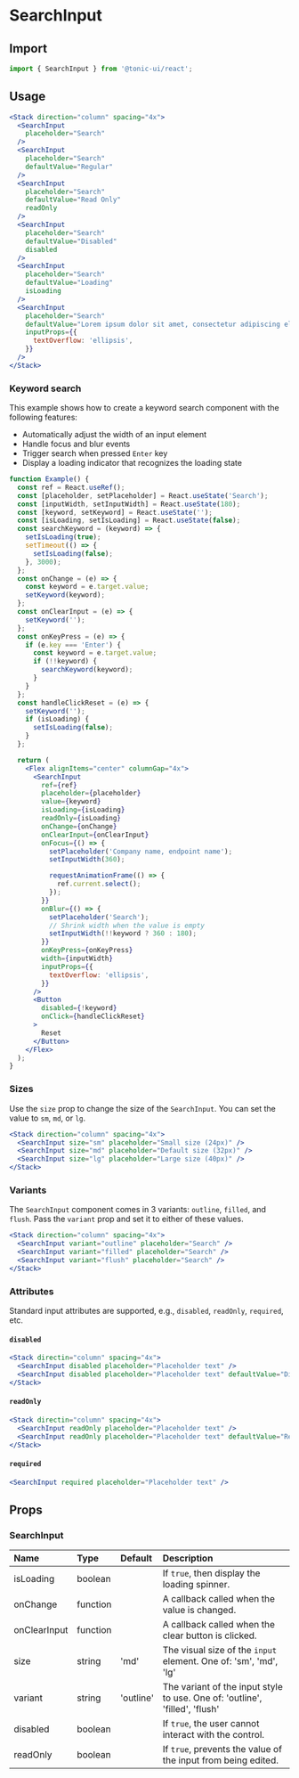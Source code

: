 # SearchInput

## Import

```js
import { SearchInput } from '@tonic-ui/react';
```

## Usage

```jsx
<Stack direction="column" spacing="4x">
  <SearchInput
    placeholder="Search"
  />
  <SearchInput
    placeholder="Search"
    defaultValue="Regular"
  />
  <SearchInput
    placeholder="Search"
    defaultValue="Read Only"
    readOnly
  />
  <SearchInput
    placeholder="Search"
    defaultValue="Disabled"
    disabled
  />
  <SearchInput
    placeholder="Search"
    defaultValue="Loading"
    isLoading
  />
  <SearchInput
    placeholder="Search"
    defaultValue="Lorem ipsum dolor sit amet, consectetur adipiscing elit. Donec pretium ante erat, vitae sodales mi varius quis. Etiam vestibulum lorem vel urna tempor, eu fermentum odio aliquam. Aliquam consequat urna vitae ipsum pulvinar, in blandit purus eleifend."
    inputProps={{
      textOverflow: 'ellipsis',
    }}
  />
</Stack>
```

### Keyword search

This example shows how to create a keyword search component with the following features:
- Automatically adjust the width of an input element
- Handle focus and blur events
- Trigger search when pressed `Enter` key
- Display a loading indicator that recognizes the loading state

```jsx
function Example() {
  const ref = React.useRef();
  const [placeholder, setPlaceholder] = React.useState('Search');
  const [inputWidth, setInputWidth] = React.useState(180);
  const [keyword, setKeyword] = React.useState('');
  const [isLoading, setIsLoading] = React.useState(false);
  const searchKeyword = (keyword) => {
    setIsLoading(true);
    setTimeout(() => {
      setIsLoading(false);
    }, 3000);
  };
  const onChange = (e) => {
    const keyword = e.target.value;
    setKeyword(keyword);
  };
  const onClearInput = (e) => {
    setKeyword('');
  };
  const onKeyPress = (e) => {
    if (e.key === 'Enter') {
      const keyword = e.target.value;
      if (!!keyword) {
        searchKeyword(keyword);
      }
    }
  };
  const handleClickReset = (e) => {
    setKeyword('');
    if (isLoading) {
      setIsLoading(false);
    }
  };

  return (
    <Flex alignItems="center" columnGap="4x">
      <SearchInput
        ref={ref}
        placeholder={placeholder}
        value={keyword}
        isLoading={isLoading}
        readOnly={isLoading}
        onChange={onChange}
        onClearInput={onClearInput}
        onFocus={() => {
          setPlaceholder('Company name, endpoint name');
          setInputWidth(360);

          requestAnimationFrame(() => {
            ref.current.select();
          });
        }}
        onBlur={() => {
          setPlaceholder('Search');
          // Shrink width when the value is empty
          setInputWidth(!!keyword ? 360 : 180);
        }}
        onKeyPress={onKeyPress}
        width={inputWidth}
        inputProps={{
          textOverflow: 'ellipsis',
        }}
      />
      <Button
        disabled={!keyword}
        onClick={handleClickReset}
      >
        Reset
      </Button>
    </Flex>
  );
}
```

### Sizes

Use the `size` prop to change the size of the `SearchInput`. You can set the value to `sm`, `md`, or `lg`.

```jsx
<Stack direction="column" spacing="4x">
  <SearchInput size="sm" placeholder="Small size (24px)" />
  <SearchInput size="md" placeholder="Default size (32px)" />
  <SearchInput size="lg" placeholder="Large size (40px)" />
</Stack>
```

### Variants

The `SearchInput` component comes in 3 variants: `outline`, `filled`, and `flush`. Pass the `variant` prop and set it to either of these values.

```jsx
<Stack direction="column" spacing="4x">
  <SearchInput variant="outline" placeholder="Search" />
  <SearchInput variant="filled" placeholder="Search" />
  <SearchInput variant="flush" placeholder="Search" />
</Stack>
```

### Attributes

Standard input attributes are supported, e.g., `disabled`, `readOnly`, `required`, etc.

#### `disabled`

```jsx
<Stack directin="column" spacing="4x">
  <SearchInput disabled placeholder="Placeholder text" />
  <SearchInput disabled placeholder="Placeholder text" defaultValue="Disabled input" />
</Stack>
```

#### `readOnly`

```jsx
<Stack directin="column" spacing="4x">
  <SearchInput readOnly placeholder="Placeholder text" />
  <SearchInput readOnly placeholder="Placeholder text" defaultValue="Read-only input" />
</Stack>
```

#### `required`

```jsx
<SearchInput required placeholder="Placeholder text" />
```

## Props

### SearchInput

| Name | Type | Default | Description |
| :--- | :--- | :------ | :---------- |
| isLoading | boolean | | If `true`, then display the loading spinner. |
| onChange | function | | A callback called when the value is changed. |
| onClearInput | function | | A callback called when the clear button is clicked. |
| size | string | 'md' | The visual size of the `input` element. One of: 'sm', 'md', 'lg' |
| variant | string | 'outline' | The variant of the input style to use. One of: 'outline', 'filled', 'flush' |
| disabled | boolean | | If `true`, the user cannot interact with the control. |
| readOnly | boolean | | If `true`, prevents the value of the input from being edited. |
